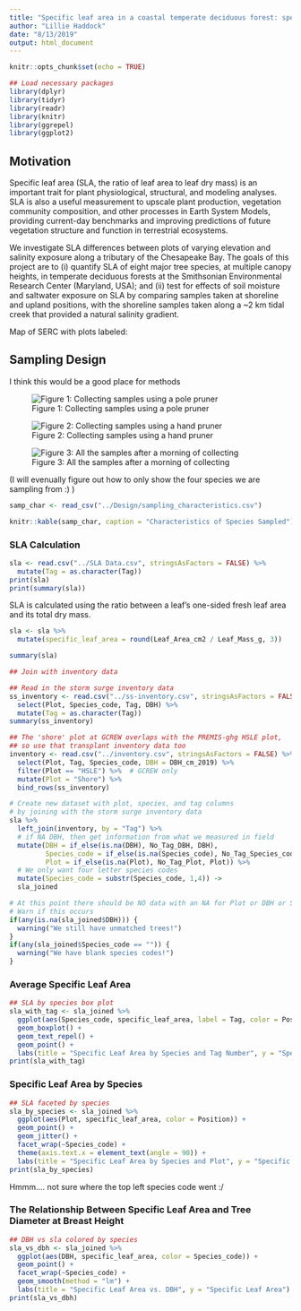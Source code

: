 ```yaml
---
title: "Specific leaf area in a coastal temperate deciduous forest: species and salinity effects"
author: "Lillie Haddock"
date: "8/13/2019"
output: html_document
---
```


```r
knitr::opts_chunk$set(echo = TRUE)
```

```r
## Load necessary packages
library(dplyr)
library(tidyr)
library(readr)
library(knitr)
library(ggrepel)
library(ggplot2)
```

## Motivation

Specific leaf area (SLA, the ratio of leaf area to leaf dry mass) is an important trait for plant physiological, structural, and modeling analyses. SLA is also a useful measurement to upscale plant production, vegetation community composition, and other processes in Earth System Models, providing current-day benchmarks and improving predictions of future vegetation structure and function in terrestrial ecosystems.

We investigate SLA differences between plots of varying elevation and salinity exposure along a tributary of the Chesapeake Bay. The goals of this project are to (i) quantify SLA of eight major tree species, at multiple canopy heights, in temperate deciduous forests at the Smithsonian Environmental Research Center (Maryland, USA); and (ii) test for effects of soil moisture and saltwater exposure on SLA by comparing samples taken at shoreline and upland positions, with the shoreline samples taken along a ~2 km tidal creek that provided a natural salinity gradient.

Map of SERC with plots labeled: 


## Sampling Design

I think this would be a good place for methods

![Figure 1: Collecting samples using a pole pruner](../Photos/polepruner.png)

![Figure 2: Collecting samples using a hand pruner](../Photos/sampling1.png)

![Figure 3: All the samples after a morning of collecting](../Photos/sampling2.png)


(I will evenually figure out how to only show the four species we are sampling from :) )


```r
samp_char <- read_csv("../Design/sampling_characteristics.csv")
```
```r
knitr::kable(samp_char, caption = "Characteristics of Species Sampled")
```

### SLA Calculation
```r
sla <- read.csv("../SLA Data.csv", stringsAsFactors = FALSE) %>% 
  mutate(Tag = as.character(Tag))
print(sla)
print(summary(sla))
```

SLA is calculated using the ratio between a leaf's one-sided fresh leaf area and its total dry mass. 

```r
sla <- sla %>% 
  mutate(specific_leaf_area = round(Leaf_Area_cm2 / Leaf_Mass_g, 3)) 
```
```r
summary(sla)
```


```r
## Join with inventory data

## Read in the storm surge inventory data
ss_inventory <- read.csv("../ss-inventory.csv", stringsAsFactors = FALSE) %>% 
  select(Plot, Species_code, Tag, DBH) %>% 
  mutate(Tag = as.character(Tag))
summary(ss_inventory)

## The 'shore' plot at GCREW overlaps with the PREMIS-ghg HSLE plot,
## so use that transplant inventory data too
inventory <- read.csv("../inventory.csv", stringsAsFactors = FALSE) %>% 
  select(Plot, Tag, Species_code, DBH = DBH_cm_2019) %>% 
  filter(Plot == "HSLE") %>%  # GCREW only
  mutate(Plot = "Shore") %>% 
  bind_rows(ss_inventory)

# Create new dataset with plot, species, and tag columns
# by joining with the storm surge inventory data
sla %>% 
  left_join(inventory, by = "Tag") %>% 
  # if NA DBH, then get information from what we measured in field
  mutate(DBH = if_else(is.na(DBH), No_Tag_DBH, DBH),
         Species_code = if_else(is.na(Species_code), No_Tag_Species_code, Species_code),
         Plot = if_else(is.na(Plot), No_Tag_Plot, Plot)) %>% 
  # We only want four letter species codes
  mutate(Species_code = substr(Species_code, 1,4)) ->
  sla_joined

# At this point there should be NO data with an NA for Plot or DBH or Species_code
# Warn if this occurs
if(any(is.na(sla_joined$DBH))) {
  warning("We still have unmatched trees!")  
}
if(any(sla_joined$Species_code == "")) {
  warning("We have blank species codes!")  
}
```

### Average Specific Leaf Area
```r
## SLA by species box plot
sla_with_tag <- sla_joined %>%
  ggplot(aes(Species_code, specific_leaf_area, label = Tag, color = Position)) +
  geom_boxplot() +
  geom_text_repel() +
  geom_point() + 
  labs(title = "Specific Leaf Area by Species and Tag Number", y = "Specific Leaf Area")
print(sla_with_tag)
```

### Specific Leaf Area by Species
```r
## SLA faceted by species
sla_by_species <- sla_joined %>%
  ggplot(aes(Plot, specific_leaf_area, color = Position)) +
  geom_point() + 
  geom_jitter() +
  facet_wrap(~Species_code) +
  theme(axis.text.x = element_text(angle = 90)) +
  labs(title = "Specific Leaf Area by Species and Plot", y = "Specific Leaf Area")
print(sla_by_species)
```


Hmmm.... not sure where the top left species code went :/

### The Relationship Between Specific Leaf Area and Tree Diameter at Breast Height
```r
## DBH vs sla colored by species
sla_vs_dbh <- sla_joined %>% 
  ggplot(aes(DBH, specific_leaf_area, color = Species_code)) +
  geom_point() + 
  facet_wrap(~Species_code) +
  geom_smooth(method = "lm") +
  labs(title = "Specific Leaf Area vs. DBH", y = "Specific Leaf Area")
print(sla_vs_dbh)
```



### 
## 